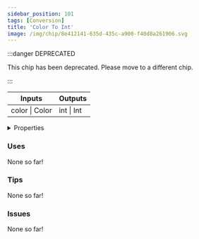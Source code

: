 ```yaml
---
sidebar_position: 101
tags: [Conversion]
title: 'Color To Int'
image: /img/chip/8e412141-635d-435c-a900-f40d8a261906.svg
---
```




:::danger DEPRECATED

This chip has been deprecated. Please move to a different chip.

:::

<IChip uuid="8e412141-635d-435c-a900-f40d8a261906"/>

<table><thead><tr><th>Inputs</th><th>Outputs</th></tr></thead><tbody><tr><td>color | Color</td><td>int | Int</td></tr></tbody></table>

<details>
  <summary>Properties</summary>
  <div>
    <div>
    <table>
      <tbody>
        <tr>
          <td>Is beta required?</td>
          <td>No</td>
        </tr>
        <tr>
          <td>Is chip a trolling risk?</td>
          <td>No</td>
        </tr>
        <tr>
          <td>Is chip a role assignment risk?</td>
          <td>No</td>
        </tr>
        <tr>
          <td>Chip UUID</td>
          <td>8e412141-635d-435c-a900-f40d8a261906</td>
        </tr>
        <tr>
          <td>Room availability</td>
          <td>Available everywhere</td>
        </tr>
      </tbody>
    </table>
    </div>
  </div>
</details>

### Uses

None so far!

### Tips

None so far!

### Issues

None so far!